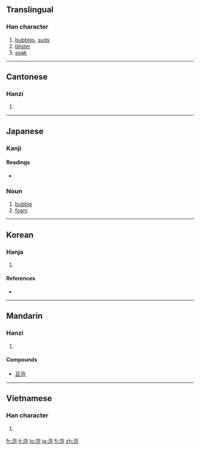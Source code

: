 ==Translingual==

===Han character===
{{Han char|rn=85|rad=水|as=05|sn=8|four=3711<sub>2</sub>|canj=水心口山 (EPRU)}}

# [[bubbles]], [[suds]]
# [[blister]]
# [[soak]]

----

==Cantonese==

===Hanzi===
{{yue-hanzi|jyut=|y=paau3, pou5}}

# {{defn|Cantonese|sort=水05}}

----

==Japanese==

===Kanji===
{{ja-kanji|grade=c|rs=水05}}

====Readings====
* {{ja-readings|on=[[ほう]] ([[hō]])|kun=[[あわ]] ([[awa]])}}

===Noun===
{{ja-noun|k|count=|hira=あわ|rom=awa}}

# [[bubble]]
# [[foam]]

----

==Korean==

===Hanja===
{{ko-hanja|hangeul=포|eumhun=|rv=po|mr=p'o|y=pho}}

# {{defn|Korean|sort=水05}}

====References====
* {{Han ref|kx=0617.070|dkj=17307|dj=1012.050|hdz=31591.050|uh=6CE1|ud=27873|bh=AA77|bd=43639}}

----

==Mandarin==

===Hanzi===
{{cmn-hanzi|pin=[[pāo]] ([[pao1]]), [[páo]] ([[pao2]]), [[pào]] ([[pao4]])|wg=p'ao<sup>1</sup>, p'ao<sup>2</sup>, p'ao<sup>4</sup>}}

# {{defn|Mandarin|sort=水05}}

====Compounds====
* [[豆泡]]

----

==Vietnamese==

===Han character===
{{vi-hantu|[[phao]], [[bàu]], [[bảo]], [[bào]], [[bầu]]|rs=水05}}

# {{defn|Vietnamese|sort=水05}}

[[fr:泡]]
[[it:泡]]
[[lo:泡]]
[[ja:泡]]
[[fi:泡]]
[[zh:泡]]